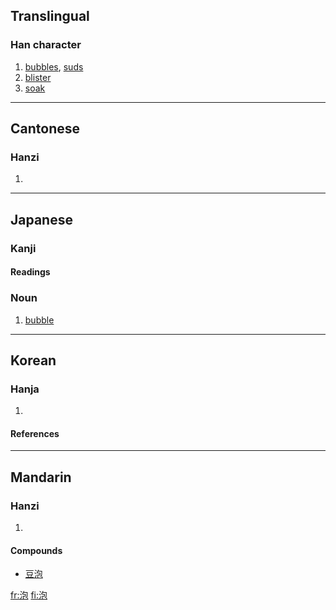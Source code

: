 ==Translingual==

===Han character===
{{Han char|rn=85|rad=水|as=05|sn=8|four=3711<sub>2</sub>|canj=水心口山 (EPRU)}}

# [[bubbles]], [[suds]]
# [[blister]]
# [[soak]]

----

==Cantonese==

===Hanzi===
{{yue-hanzi|jyut=|y=paau3, pou5}}

# {{defn|Cantonese}}

----

==Japanese==

===Kanji===
{{ja-kanji|grade=c|rs=水05}}

====Readings====
{{ja-readings|on=[[ほう]] ([[hō]])|kun=[[あわ]] ([[awa]])}}

===Noun===
{{ja-noun|k|count=|hira=あわ|rom=awa}}

# [[bubble]]

----

==Korean==

===Hanja===
{{ko-hanja|hangeul=포|eumhun=|rv=po|mr=p'o|y=pho}}

# {{defn|Korean}}

====References====
{{Han ref|kx=0617.070|dkj=17307|dj=1012.050|hdz=31591.050|uh=6CE1|ud=27873|bh=AA77|bd=43639}}

----

==Mandarin==

===Hanzi===
{{cmn-hanzi|pin=[[pāo]] ([[pao1]]), [[páo]] ([[pao2]]), [[pào]] ([[pao4]])|wg=p'ao<sup>1</sup>, p'ao<sup>2</sup>, p'ao<sup>4</sup>}}

# {{defn|Mandarin}}

====Compounds====
*[[豆泡]]

[[fr:泡]]
[[fi:泡]]